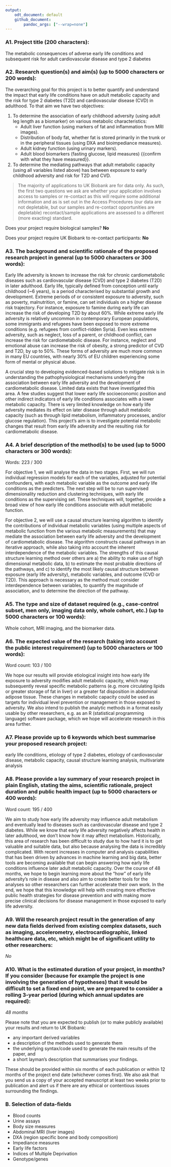 ```yaml
---
output:
    odt_document: default
    github_document:
        pandoc_args: ["--wrap=none"]
---
```


### A1. Project title (200 characters):

The metabolic consequences of adverse early life conditions and subsequent risk
for adult cardiovascular disease and type 2 diabetes

### A2. Research question(s) and aim(s) (up to 5000 characters or 200 words):

The overarching goal for this project is to better quantify and
understand the impact that early life conditions have on adult metabolic
capacity and the risk for type 2 diabetes (T2D) and cardiovascular disease
(CVD) in adulthood. To that aim we have two objectives:

1. To determine the association of early childhood adversity (using adult leg
length as a biomarker) on various metabolic characteristics:
    - Adult liver function (using markers of fat and inflammation from MRI
    images).
    - Distribution of body fat, whether fat is stored primarily in the trunk or in
    the peripheral tissues (using DXA and bioimpediance measures).
    - Adult kidney function (using urinary markers).
    - Adult blood biomarkers (fasting glucose, lipid measures) {{confirm with what
    they have measured}}.

2. To determine the mediating pathways that adult metabolic capacity (using all
variables listed above) has between exposure to early childhood adversity and
risk for T2D and CVD.

> The majority of applications to UK Biobank are for data only. As such, the first two questions we ask are whether your application involves access to samples or re-contact as this will require some additional information and as is set out in the Access Procedures (our data are not depletable, but our samples and re-contact opportunities are depletable) recontact/sample applications are assessed to a different (more exacting) standard.

Does your project require biological samples? **No**

Does your project require UK Biobank to re-contact participants: **No**

### A3. The background and scientific rationale of the proposed research project in general (up to 5000 characters or 300 words): 

Early life adversity is known to increase the risk for chronic cardiometabolic
diseases such as cardiovascular disease (CVD) and type 2 diabetes (T2D) in later
adulthood. Early life, typically defined from conception until early childhood
(~6 years), is a period characterised by substantial growth and development.
Extreme periods of or consistent exposure to adversity, such as poverty,
malnutrition, or famine, can set individuals on a higher disease risk
trajectory. For instance, exposure to famine during early life can increase the
risk of developing T2D by about 60%. While extreme early life adversity is
relatively uncommon in contemporary European populations, some immigrants and
refugees have been exposed to more extreme conditions (e.g. refugees from
conflict-ridden Syria). Even less extreme adversity, such as neglect, loss of a
parent, or childhood conflict, can increase the risk for cardiometabolic
disease. For instance, neglect and emotional abuse can increase the risk of
obesity, a strong predictor of CVD and T2D, by up to 50%. These forms of
adversity are much more common in many EU countries, with nearly 30% of EU
children experiencing some form of mental or physical abuse.

A crucial step to developing evidenced-based solutions to mitigate risk is
in understanding the pathophysiological mechanisms underlying the association
between early life adversity and the development of cardiometabolic disease.
Limited data exists that have investigated this area. A few studies suggest that
lower early life socioeconomic position and other indirect indicators of early
life conditions associates with a lower metabolic capacity. There
is very limited knowledge on how early life adversity mediates its effect on
later disease through adult metabolic capacity (such as through lipid
metabolism, inflammatory processes, and/or glucose regulation).
This project's aim is to investigate potential metabolic changes that result
from early life adversity and the resulting risk for cardiometabolic disease.

### A4. A brief description of the method(s) to be used (up to 5000 characters or 300 words): 

Words: 223 / 300

For objective 1, we will analyse the data in two stages. First, we will run
individual regression models for each of the variables, adjusted for potential
confounders, with each metabolic variable as the outcome and early life
conditions as the predicters. The next step will be to run supervised
dimensionality reduction and clustering techniques, with early life conditions
as the supervising set. These techniques will, together, provide a broad view of
how early life conditions associate with adult metabolic function.

For objective 2, we will use a causal structure learning algorithm to identify
the contributions of individual metabolic variables (using multiple aspects of
metabolic function from the various metabolic measurements) that may mediate the
association between early life adversity and the development of cardiometabolic
disease. The algorithm constructs causal pathways in an iterative approach,
while also taking into account the inherent interdependence of the metabolic
variables. The strengths of this causal structure learning method over others
are a) the ability to make use of high dimensional metabolic data, b) to
estimate the most probable directions of the pathways, and c) to identify the
most likely causal structure between exposure (early life adversity), metabolic
variables, and outcome (CVD or T2D). This approach is necessary as the method
must consider interdependence between variables, to quantify the magnitude of
association, and to determine the direction of the pathway.

### A5. The type and size of dataset required (e.g., case-control subset, men only, imaging data only, whole cohort, etc.) (up to 5000 characters or 100 words):

Whole cohort, MRI imaging, and the biomarker data.

### A6. The expected value of the research (taking into account the public interest requirement) (up to 5000 characters or 100 words): 

Word count: 103 / 100

We hope our results will provide etiological insight into how early life
exposure to adversity modifies adult metabolic capacity, which may subsequently
reveal specific metabolic patterns (e.g. more circulating lipids or greater
storage of fat in liver) or a greater fat disposition in abdominal adipose
tissue. These changes in metabolic capacity could be used as targets for
individual level prevention or management in those exposed to adversity. We also
intend to publish the analytic methods in a format easily usable by other
researchers, e.g. as an R (statistical programming language) software package,
which we hope will accelerate research in this area further.

### A7. Please provide up to 6 keywords which best summarise your proposed research project:

early life conditions, etiology of type 2 diabetes, etiology of cardiovascular disease, metabolic capacity, causal structure learning analysis, multivariate analysis

### A8. Please provide a lay summary of your research project in plain English, stating the aims, scientific rationale, project duration and public health impact (up to 5000 characters or 400 words):

Word count: 195 / 400

We aim to study how early life adversity may influence adult metabolism and
eventually lead to diseases such as cardiovascular disease and type 2 diabetes.
While we know that early life adversity negatively affects health in later
adulthood, we don't know how it may affect metabolism. Historically, this area
of research has been difficult to study due to how hard it is to get valuable
and suitable data, but also because analysing the data is incredibly
complicated. With recent increases in computer and analysis capabilities that
has been driven by advances in machine learning and big data, better tools are
becoming available that can begin answering how early life conditions influence
later adult metabolic capacity. Over the course of 48 months, we hope to begin
learning more about the "how" of early life adversity's role in disease and also
aim to create better tools for the analyses so other researchers can further
accelerate their own work. In the end, we hope that this knowledge will help
with creating more effective public health strategies for disease prevention and
with making more precise clinical decisions for disease management in those
exposed to early life adversity.

### A9. Will the research project result in the generation of any new data fields derived from existing complex datasets, such as imaging, accelerometry, electrocardiographic, linked healthcare data, etc, which might be of significant utility to other researchers:

*No*

### A10. What is the estimated duration of your project, in months? If you consider (because for example the project is one involving the generation of hypotheses) that it would be difficult to set a fixed end point, we are prepared to consider a rolling 3-year period (during which annual updates are required):

*48 months*

Please note that you are expected to publish (or to make publicly available) your results and return to UK Biobank:

- any important derived variables
- a description of the methods used to generate them
- the underlying syntax/code used to generate the main results of the paper, and
- a short layman's description that summarises your findings.

These should be provided within six months of each publication or within 12 months of the project end date (whichever comes first). We also ask that you send us a copy of your accepted manuscript at least two weeks prior to publication and alert us if there are any ethical or contentious issues surrounding the findings. 

### B. Selection of data-fields

- Blood counts
- Urine assays
- Body size measures
- Abdominal MRI (liver images)
- DXA (region specific bone and body composition)
- Impediance measures
- Early life factors
- Indices of Multiple Deprivation
- Genotype/genes
